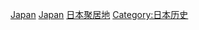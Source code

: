 [[Category:亞洲聚居故地|Japan]]
[[Category:各國聚居故地|Japan]]
[[Category:日本聚居地|]]
[[Category:日本历史|Category:日本历史]]